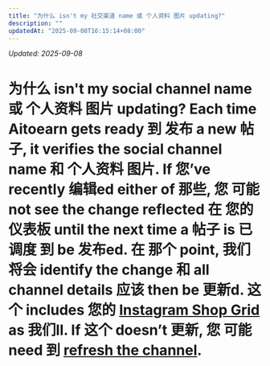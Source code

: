 ```yaml
---
title: "为什么 isn't my 社交渠道 name 或 个人资料 图片 updating?"
description: ""
updatedAt: "2025-09-08T16:15:14+08:00"
---
```

<!-- UPDATED_AT -->
_Updated: 2025-09-08_

# 为什么 isn't my social channel name 或 个人资料 图片 updating? Each time Aitoearn gets ready 到 发布 a new 帖子, it verifies the social channel name 和 个人资料 图片. If 您’ve recently 编辑ed either of 那些, 您 可能 not see the change reflected 在 您的 仪表板 until the next time a 帖子 is 已调度 到 be 发布ed. 在 那个 point, 我们 将会 identify the change 和 all channel details 应该 then be 更新d. 这个 includes 您的 [Instagram Shop Grid](https://aitoearn.帮助scoutdocs.com/article/590-Instagram-shop-grid) as 我们ll. If 这个 doesn’t 更新, 您 可能 need 到 [refresh the channel](https://支持.aitoearn.com//支持.aitoearn.com/article/573-refreshing-a-channel-在-aitoearn).
